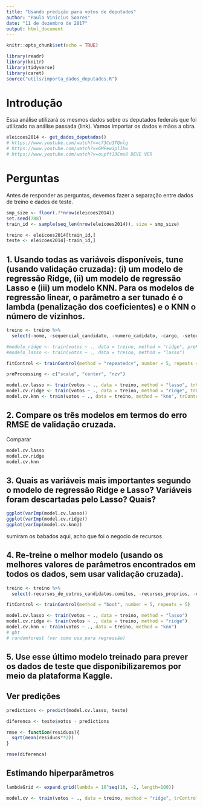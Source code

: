 ```yaml
---
title: "Usando predição para votos de deputados"
author: "Paulo Vinicius Soares"
date: "11 de dezembro de 2017"
output: html_document
---
```


```r
knitr::opts_chunk$set(echo = TRUE)
```

```r
library(readr)
library(knitr)
library(tidyverse)
library(caret)
source("utils/importa_dados_deputados.R")
```

# Introdução

Essa análise utilizará os mesmos dados sobre os deputados federais que foi utilizado na análise passada (link). Vamos importar os dados e mãos a obra.

```r
eleicoes2014 <- get_dados_deputados()
# https://www.youtube.com/watch?v=c73Cu3TQnlg
# https://www.youtube.com/watch?v=GMFewiplIbw
# https://www.youtube.com/watch?v=oupft13Cms8 DEVE VER
```

# Perguntas

Antes de responder as perguntas, devemos fazer a separação entre dados de treino e dados de teste.
```r
smp_size <- floor(.7*nrow(eleicoes2014))
set.seed(788)
train_id <- sample(seq_len(nrow(eleicoes2014)), size = smp_size)

treino <- eleicoes2014[train_id,]
teste <- eleicoes2014[-train_id,]
```

## 1. Usando todas as variáveis disponíveis, tune (usando validação cruzada): (i) um modelo de regressão Ridge, (ii) um modelo de regressão Lasso e (iii) um modelo KNN. Para os modelos de regressão linear, o parâmetro a ser tunado é o lambda (penalização dos coeficientes) e o KNN o número de vizinhos.


```r
treino <- treino %>% 
  select(-nome, -sequencial_candidato, -numero_cadidato, -cargo, -setor_economico_despesa, -setor_economico_receita, -partido)

#modelo_ridge <- train(votos ~ ., data = treino, method = "ridge", preProcess = "nzv", tuneLenght = 10)
#modelo_lasso <- train(votos ~ ., data = treino, method = "lasso")

fitControl <- trainControl(method = "repeatedcv", number = 5, repeats = 5, sampling="up")

preProcessing <- c("scale", "center", "nzv")

model.cv.lasso <- train(votos ~ ., data = treino, method = "lasso", trControl = fitControl, preProcess = preProcessing, tuneLength = 5)
model.cv.ridge <- train(votos ~ ., data = treino, method = "ridge", trControl = fitControl, preProcess = preProcessing, tuneLength = 5)
model.cv.knn <- train(votos ~ ., data = treino, method = "knn", trControl = fitControl, preProcess = preProcessing, tuneLenght = 5)
```


## 2. Compare os três modelos em termos do erro RMSE de validação cruzada.
Comparar
```r
model.cv.lasso
model.cv.ridge
model.cv.knn
```


## 3. Quais as variáveis mais importantes segundo o modelo de regressão Ridge e Lasso?  Variáveis foram descartadas pelo Lasso? Quais?
```r
ggplot(varImp(model.cv.lasso))
ggplot(varImp(model.cv.ridge))
ggplot(varImp(model.cv.knn))
```
sumiram os babados aqui, acho que foi o negocio de recursos

## 4. Re-treine o melhor modelo (usando os melhores valores de parâmetros encontrados em todos os dados, sem usar validação cruzada).
```r
treino <- treino %>%
  select(-recursos_de_outros_candidatos.comites, -recursos_proprios, -estado_civil, -UF, -sexo, - grau, -idade, -media_receita, -media_despesa)

fitControl <- trainControl(method = "boot", number = 5, repeats = 5)

model.cv.lasso <- train(votos ~ ., data = treino, method = "lasso")
model.cv.ridge <- train(votos ~ ., data = treino, method = "ridge")
model.cv.knn <- train(votos ~ ., data = treino, method = "knn")
# gbt
# randomforest (ver como usa para regressão)
```


## 5. Use esse último modelo treinado para prever os dados de teste que disponibilizaremos por meio da plataforma Kaggle.

## Ver predições

```r
predictions <- predict(model.cv.lasso, teste)

diferenca <- teste$votos - predictions

rmse <- function(residuos){
  sqrt(mean(residuos**2))
}

rmse(diferenca)
```

## Estimando hiperparâmetros 

```r
lambdaGrid <- expand.grid(lambda = 10^seq(10, -2, length=100))

model.cv <- train(votos ~ ., data = treino, method = "ridge", trControl = fitControl, preProcess = preProcessing, tuneGrid = lambdaGrid, na.action = na.omit)
```



